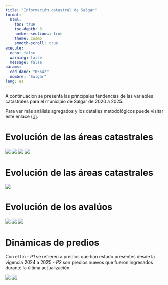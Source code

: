```yaml
---
title: "Información catastral de Salgar"
format: 
  html:
    toc: true
    toc-depth: 3
    number-sections: true
    theme: cosmo
    smooth-scroll: true
execute:
  echo: false
  warning: false
  message: false
params:
  cod_dane: "05642"
  nombre: "Salgar"
lang: es
---
```


A continuación se presenta las principales tendencias de las variables catastrales para el municipio de Salgar de 2020 a 2025.

Para ver más análisis agregados y los detalles metodológicos puede visitar este enlace [(ir)](https://jcmunozmora.github.io/estatutos_r1_pro/).


# Evolución de las áreas catastrales

![](img_r1/serie_area.png)
![](img_r1/serie_area_construida.png)
![](img_r1/hist_area.png)
![](img_r1/box_area.png)

# Evolución de las áreas catastrales

![](img_r1/serie_predios.png)

# Evolución de los avalúos

![](img_r1/serie_avaluo.png)
![](img_r1/hist_avaluo.png)
![](img_r1/box_avaluo.png)

# Dinámicas de predios 

Con el fin
    - *P1* se refieren a predios que han estado presentes desde la vigencia 2024 a 2025
    - *P2* son predios nuevos que fueron ingresados durante la última actualización

![](img_r1/din_tipo_predio.png)
![](img_r1/din_tipo_destino.png)

